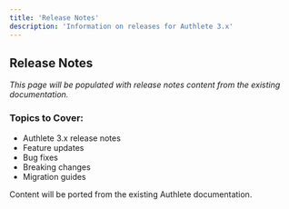 ```yaml
---
title: 'Release Notes'
description: 'Information on releases for Authlete 3.x'
---
```


## Release Notes

*This page will be populated with release notes content from the existing documentation.*

### Topics to Cover:
- Authlete 3.x release notes
- Feature updates
- Bug fixes
- Breaking changes
- Migration guides

<Note>
Content will be ported from the existing Authlete documentation.
</Note>
